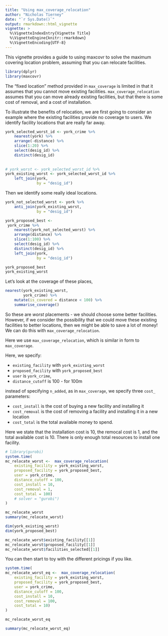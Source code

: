```yaml
---
title: "Using max_coverage_relocation"
author: "Nicholas Tierney"
date: "`r Sys.Date()`"
output: rmarkdown::html_vignette
vignette: >
  %\VignetteIndexEntry{Vignette Title}
  %\VignetteEngine{knitr::rmarkdown}
  %\VignetteEncoding{UTF-8}
---
```


This vignette provides a guide to using maxcovr to solve the maximum covering location problem, assuming that you can relocate facilities. 


```r
library(dplyr)
library(maxcovr)
```

The "fixed location" method provided in `max_coverage` is limited in that it assumes that you cannot move existing facilities. `max_coverage_relocation` assumes that you can move already existing facilities, but that there is some cost of removal, and a cost of installation.

To illustrate the benefits of relocation, we are first going to consider an example where the existing facilities provide no coverage to users. We identify facility locations that are really far away.

```r

york_selected_worst_id <- york_crime %>% 
    nearest(york) %>%
    arrange(-distance) %>%
    slice(1:20) %>%
    select(desig_id) %>%
    distinct(desig_id)
    
    
# york_worst <- york_selected_worst_id %>% 
york_existing_worst <- york_selected_worst_id %>% 
    left_join(york,
              by = "desig_id")

```

Then we identify some really ideal locations.

```r

york_not_selected_worst <- york %>%
    anti_join(york_existing_worst,
              by = "desig_id")

york_proposed_best <- 
 york_crime %>%
    nearest(york_not_selected_worst) %>%
    arrange(distance) %>%
    slice(1:100) %>%
    select(desig_id) %>%
    distinct(desig_id) %>%
    left_join(york,
              by = "desig_id")


```

```r

york_proposed_best
york_existing_worst

```

Let's look at the coverage of these places, 

```r
nearest(york_existing_worst,
        york_crime) %>%
    mutate(is_covered = distance < 100) %>%
    summarise_coverage()
```

So these are *worst* placements - we should choose some better facilities. However, if we consider the possibility that we could move these existing facilities to better locations, then we might be able to save a lot of money! We can do this with `max_coverage_relocation`.

Here we use `max_coverage_relocation`, which is similar in form to `max_coverage`.

Here, we specify:

- `existing_facility` with `york_existing_worst`
- `proposed_facility` with `york_proposed_best`
- `user` is `york_crime`,
- `distance_cutoff` is 100 - for 100m

instead of specifying `n_added`, as in `max_coverage`, we specify three `cost_` parameters:

- `cost_install` is the cost of buying a new facility and installing it
- `cost_removal` is the cost of removing a facility and installing it in a new location
- `cost_total` is the total available money to spend.

Here we state that the installation cost is 10, the remocal cost is 1, and the total available cost is 10. There is only enough total resources to install one facility.

```r
# library(gurobi)
system.time(
mc_relocate_worst <-  max_coverage_relocation(
    existing_facility = york_existing_worst,
    proposed_facility = york_proposed_best,
    user = york_crime,
    distance_cutoff = 100,
    cost_install = 10,
    cost_removal = 1,
    cost_total = 100)
    # solver = "gurobi")
)

mc_relocate_worst
summary(mc_relocate_worst)

dim(york_existing_worst)
dim(york_proposed_best)

mc_relocate_worst$existing_facility[[1]]
mc_relocate_worst$proposed_facility[[1]]
mc_relocate_worst$facilities_selected[[1]]


```


You can then start to toy with the different pricings if you like.


```r

system.time(
mc_relocate_worst_eq <-  max_coverage_relocation(
    existing_facility = york_existing_worst,
    proposed_facility = york_proposed_best,
    user = york_crime,
    distance_cutoff = 100,
    cost_install = 10,
    cost_removal = 100,
    cost_total = 10)
)

mc_relocate_worst_eq

summary(mc_relocate_worst_eq)

```


